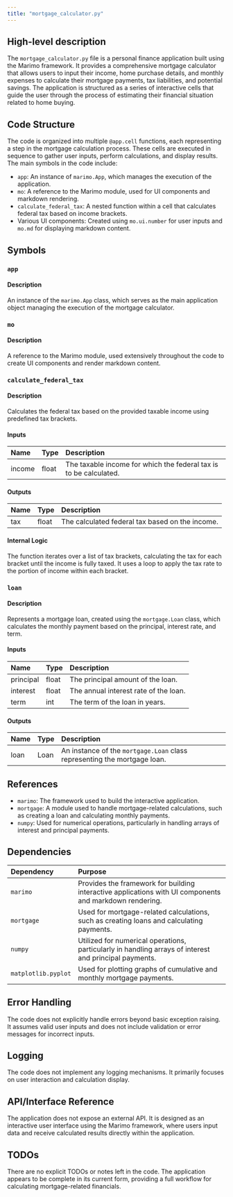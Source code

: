 ```yaml
---
title: "mortgage_calculator.py"
---
```


## High-level description

The `mortgage_calculator.py` file is a personal finance application built using the Marimo framework. It provides a comprehensive mortgage calculator that allows users to input their income, home purchase details, and monthly expenses to calculate their mortgage payments, tax liabilities, and potential savings. The application is structured as a series of interactive cells that guide the user through the process of estimating their financial situation related to home buying.

## Code Structure

The code is organized into multiple `@app.cell` functions, each representing a step in the mortgage calculation process. These cells are executed in sequence to gather user inputs, perform calculations, and display results. The main symbols in the code include:

- `app`: An instance of `marimo.App`, which manages the execution of the application.
- `mo`: A reference to the Marimo module, used for UI components and markdown rendering.
- `calculate_federal_tax`: A nested function within a cell that calculates federal tax based on income brackets.
- Various UI components: Created using `mo.ui.number` for user inputs and `mo.md` for displaying markdown content.

## Symbols

### `app`
#### Description
An instance of the `marimo.App` class, which serves as the main application object managing the execution of the mortgage calculator.

### `mo`
#### Description
A reference to the Marimo module, used extensively throughout the code to create UI components and render markdown content.

### `calculate_federal_tax`
#### Description
Calculates the federal tax based on the provided taxable income using predefined tax brackets.

#### Inputs
| Name | Type | Description |
|:-----|:-----|:------------|
| income | float | The taxable income for which the federal tax is to be calculated. |

#### Outputs
| Name | Type | Description |
|:-----|:-----|:------------|
| tax | float | The calculated federal tax based on the income. |

#### Internal Logic
The function iterates over a list of tax brackets, calculating the tax for each bracket until the income is fully taxed. It uses a loop to apply the tax rate to the portion of income within each bracket.

### `loan`
#### Description
Represents a mortgage loan, created using the `mortgage.Loan` class, which calculates the monthly payment based on the principal, interest rate, and term.

#### Inputs
| Name | Type | Description |
|:-----|:-----|:------------|
| principal | float | The principal amount of the loan. |
| interest | float | The annual interest rate of the loan. |
| term | int | The term of the loan in years. |

#### Outputs
| Name | Type | Description |
|:-----|:-----|:------------|
| loan | Loan | An instance of the `mortgage.Loan` class representing the mortgage loan. |

## References

- `marimo`: The framework used to build the interactive application.
- `mortgage`: A module used to handle mortgage-related calculations, such as creating a loan and calculating monthly payments.
- `numpy`: Used for numerical operations, particularly in handling arrays of interest and principal payments.

## Dependencies

| Dependency | Purpose |
|:-----------|:--------|
| `marimo` | Provides the framework for building interactive applications with UI components and markdown rendering. |
| `mortgage` | Used for mortgage-related calculations, such as creating loans and calculating payments. |
| `numpy` | Utilized for numerical operations, particularly in handling arrays of interest and principal payments. |
| `matplotlib.pyplot` | Used for plotting graphs of cumulative and monthly mortgage payments. |

## Error Handling

The code does not explicitly handle errors beyond basic exception raising. It assumes valid user inputs and does not include validation or error messages for incorrect inputs.

## Logging

The code does not implement any logging mechanisms. It primarily focuses on user interaction and calculation display.

## API/Interface Reference

The application does not expose an external API. It is designed as an interactive user interface using the Marimo framework, where users input data and receive calculated results directly within the application.

## TODOs

There are no explicit TODOs or notes left in the code. The application appears to be complete in its current form, providing a full workflow for calculating mortgage-related financials.